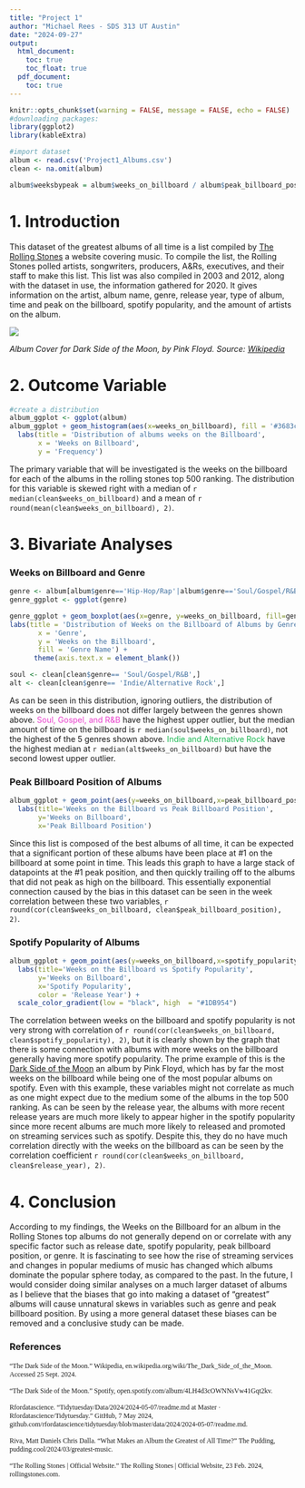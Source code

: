 ```yaml
---
title: "Project 1"
author: "Michael Rees - SDS 313 UT Austin"
date: "2024-09-27"
output:
  html_document:
    toc: true
    toc_float: true
  pdf_document:
    toc: true
---
```

```r
knitr::opts_chunk$set(warning = FALSE, message = FALSE, echo = FALSE)
#downloading packages:
library(ggplot2)
library(kableExtra)

#import dataset
album <- read.csv('Project1_Albums.csv')
clean <- na.omit(album)

album$weeksbypeak = album$weeks_on_billboard / album$peak_billboard_position
```

# **1. Introduction**

This dataset of the greatest albums of all time is a list compiled by [The Rolling Stones](https://rollingstones.com/) a website covering music. To compile the list, the Rolling Stones polled artists, songwriters, producers, A&Rs, executives, and their staff to make this list. This list was also compiled in 2003 and 2012, along with the dataset in use, the information gathered for 2020. It gives information on the artist, album name, genre, release year, type of album, time and peak on the billboard, spotify popularity, and the amount of artists on the album.

![](/Users/michael/Documents/SDS 313/wk5/Project 1/Dark_Side_Of_The_Moon.jpg)

*Album Cover for Dark Side of the Moon, by Pink Floyd. Source: [Wikipedia](https://en.wikipedia.org/wiki/The_Dark_Side_of_the_Moon)*

# **2. Outcome Variable**

```r
#create a distribution
album_ggplot <- ggplot(album)
album_ggplot + geom_histogram(aes(x=weeks_on_billboard), fill = '#3683c7') + 
  labs(title = 'Distribution of albums weeks on the Billboard',
       x = 'Weeks on Billboard',
       y = 'Frequency')
```

The primary variable that will be investigated is the weeks on the billboard for each of the albums in the rolling stones top 500 ranking. The distribution for this variable is skewed right with a median of `r median(clean$weeks_on_billboard)` and a mean of `r round(mean(clean$weeks_on_billboard), 2)`.

# **3. Bivariate Analyses**

### **Weeks on Billboard and Genre**
```r
genre <- album[album$genre=='Hip-Hop/Rap'|album$genre=='Soul/Gospel/R&B'|album$genre=='Indie/Alternative Rock'|album$genre=='Latin'|album$genre=='Hard Rock/Metal',]
genre_ggplot <- ggplot(genre)

genre_ggplot + geom_boxplot(aes(x=genre, y=weeks_on_billboard, fill=genre)) +
labs(title = 'Distribution of Weeks on the Billboard of Albums by Genre',
       x = 'Genre',
       y = 'Weeks on the Billboard',
       fill = 'Genre Name') +
      theme(axis.text.x = element_blank())

soul <- clean[clean$genre== 'Soul/Gospel/R&B',]
alt <- clean[clean$genre== 'Indie/Alternative Rock',]
```

As can be seen in this distribution, ignoring outliers, the distribution of weeks on the billboard does not differ largely between the genres shown above. <span style="color:#e940cd">Soul, Gospel, and R&B</span> have the highest upper outlier, but the median amount of time on the billboard is `r median(soul$weeks_on_billboard)`, not the highest of the 5 genres shown above. <span style="color:#1DB954">Indie and Alternative Rock</span> have the highest median at `r median(alt$weeks_on_billboard)` but have the second lowest upper outlier.

### **Peak Billboard Position of Albums**
```r
album_ggplot + geom_point(aes(y=weeks_on_billboard,x=peak_billboard_position)) +
  labs(title='Weeks on the Billboard vs Peak Billboard Position', 
       y='Weeks on Billboard',
       x='Peak Billboard Position')
```

Since this list is composed of the best albums of all time, it can be expected that a significant portion of these albums have been place at #1 on the billboard at some point in time. This leads this graph to have a large stack of datapoints at the #1 peak position, and then quickly trailing off to the albums that did not peak as high on the billboard. This essentially exponential connection caused by the bias in this dataset can be seen in the week correlation between these two variables, `r round(cor(clean$weeks_on_billboard, clean$peak_billboard_position), 2) `.


### **Spotify Popularity of Albums**
```r
album_ggplot + geom_point(aes(y=weeks_on_billboard,x=spotify_popularity, color = release_year), size = 1.25) +
  labs(title='Weeks on the Billboard vs Spotify Popularity', 
       y='Weeks on Billboard',
       x='Spotify Popularity',
       color = 'Release Year') +
  scale_color_gradient(low = "black", high  = "#1DB954")
```

The correlation between weeks on the billboard and spotify popularity is not very strong with correlation of `r round(cor(clean$weeks_on_billboard, clean$spotify_popularity), 2)`, but it is clearly shown by the graph that there is some connection with albums with more weeks on the billboard generally having more spotify popularity. The prime example of this is the [Dark Side of the Moon](https://open.spotify.com/album/4LH4d3cOWNNsVw41Gqt2kv) an album by Pink Floyd, which has by far the most weeks on the billboard while being one of the most popular albums on spotify. Even with this example, these variables might not correlate as much as one might expect due to the medium some of the albums in the top 500 ranking. As can be seen by the release year, the albums with more recent release years are much more likely to appear higher in the spotify popularity since more recent albums are much more likely to released and promoted on streaming services such as spotify. Despite this, they do no have much correlation directly with the weeks on the billboard as can be seen by the correlation coefficient `r round(cor(clean$weeks_on_billboard, clean$release_year), 2)`.

# **4. Conclusion**

According to my findings, the Weeks on the Billboard for an album in the Rolling Stones top albums do not generally depend on or correlate with any specific factor such as release date, spotify popularity, peak billboard position, or genre. It is fascinating to see how the rise of streaming services and changes in popular mediums of music has changed which albums dominate the popular sphere today, as compared to the past. In the future, I would consider doing similar analyses on a much larger dataset of albums as I believe that the biases that go into making a dataset of "greatest" albums will cause unnatural skews in variables such as genre and peak billboard position. By using a more general dataset these biases can be removed and a conclusive study can be made.

### **References**

<span style="font-size: 12px; font-family: 'Times New Roman', serif;"> “The Dark Side of the Moon.” Wikipedia, en.wikipedia.org/wiki/The_Dark_Side_of_the_Moon. Accessed 25 Sept. 2024. 

<span style="font-size: 12px; font-family: 'Times New Roman', serif;"> “The Dark Side of the Moon.” Spotify, open.spotify.com/album/4LH4d3cOWNNsVw41Gqt2kv. 

<span style="font-size: 12px; font-family: 'Times New Roman', serif;"> Rfordatascience. “Tidytuesday/Data/2024/2024-05-07/readme.md at Master · Rfordatascience/Tidytuesday.” GitHub, 7 May 2024, github.com/rfordatascience/tidytuesday/blob/master/data/2024/2024-05-07/readme.md. 

<span style="font-size: 12px; font-family: 'Times New Roman', serif;"> Riva, Matt Daniels Chris Dalla. “What Makes an Album the Greatest of All Time?” The Pudding, pudding.cool/2024/03/greatest-music. 

<span style="font-size: 12px; font-family: 'Times New Roman', serif;"> “The Rolling Stones | Official Website.” The Rolling Stones | Official Website, 23 Feb. 2024, rollingstones.com. </span>
